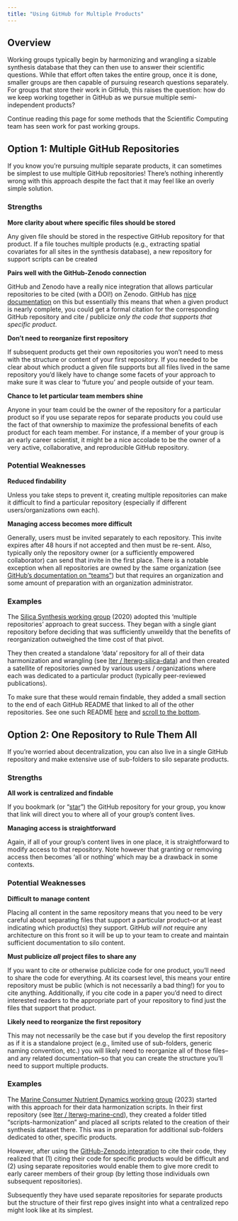 ```yaml
---
title: "Using GitHub for Multiple Products"
---
```


## Overview

Working groups typically begin by harmonizing and wrangling a sizable synthesis database that they can then use to answer their scientific questions. While that effort often takes the entire group, once it is done, smaller groups are then capable of pursuing research questions separately. For groups that store their work in GitHub, this raises the question: how do we keep working together in GitHub as we pursue multiple semi-independent products?

Continue reading this page for some methods that the Scientific Computing team has seen work for past working groups.

## Option 1: Multiple GitHub Repositories

If you know you're pursuing multiple separate products, it can sometimes be simplest to use multiple GitHub repositories! There's nothing inherently wrong with this approach despite the fact that it may feel like an overly simple solution.

:::{.panel-tabset}
### Strengths

**More clarity about where specific files should be stored**

Any given file should be stored in the respective GitHub repository for that product. If a file touches multiple products (e.g., extracting spatial covariates for all sites in the synthesis database), a new repository for support scripts can be created

**Pairs well with the GitHub-Zenodo connection**

GitHub and Zenodo have a really nice integration that allows particular repositories to be cited (with a DOI!) on Zenodo. GitHub has [nice documentation](https://docs.github.com/en/repositories/archiving-a-github-repository/referencing-and-citing-content) on this but essentially this means that when a given product is nearly complete, you could get a formal citation for the corresponding GitHub repository and cite / publicize _only the code that supports that specific product_.

**Don't need to reorganize first repository**

If subsequent products get their own repositories you won't need to mess with the structure or content of your first repository. If you needed to be clear about which product a given file supports but all files lived in the same repository you'd likely have to change some facets of your approach to make sure it was clear to 'future you' and people outside of your team.

**Chance to let particular team members shine**

Anyone in your team could be the owner of the repository for a particular product so if you use separate repos for separate products you could use the fact of that ownership to maximize the professional benefits of each product for each team member. For instance, if a member of your group is an early career scientist, it might be a nice accolade to be the owner of a very active, collaborative, and reproducible GitHub repository.

### Potential Weaknesses

**Reduced findability**

Unless you take steps to prevent it, creating multiple repositories can make it difficult to find a particular repository (especially if different users/organizations own each).

**Managing access becomes more difficult**

Generally, users must be invited separately to each repository. This invite expires after 48 hours if not accepted and then must be re-sent. Also, typically only the repository owner (or a sufficiently empowered collaborator) can send that invite in the first place. There is a notable exception when all repositories are owned by the same organization (see [GitHub's documentation on "teams"](https://docs.github.com/en/organizations/organizing-members-into-teams/about-teams)) but that requires an organization and some amount of preparation with an organization administrator.

### Examples

The [Silica Synthesis working group](https://lternet.edu/working-groups/from-poles-to-tropics-a-multi-biome-synthesis-investigating-the-controls-on-river-si-exports/) (2020) adopted this 'multiple repositories' approach to great success. They began with a single giant repository before deciding that was sufficiently unweildy that the benefits of reorganization outweighed the time cost of that pivot.

They then created a standalone 'data' repository for all of their data harmonization and wrangling (see [lter / lterwg-silica-data](https://github.com/lter/lterwg-silica-data)) and then created a satellite of repositories owned by various users / organizations where each was dedicated to a particular product (typically peer-reviewed publications).

To make sure that these would remain findable, they added a small section to the end of each GitHub README that linked to all of the other repositories. See one such README [here](https://github.com/njlyon0/lter_silica-high-latitude#readme) and <u>scroll to the bottom</u>.

:::

## Option 2: One Repository to Rule Them All

If you're worried about decentralization, you can also live in a single GitHub repository and make extensive use of sub-folders to silo separate products.

:::{.panel-tabset}
### Strengths

**All work is centralized and findable**

If you bookmark (or "[star](https://docs.github.com/en/get-started/exploring-projects-on-github/saving-repositories-with-stars)") the GitHub repository for your group, you know that link will direct you to where all of your group's content lives.

**Managing access is straightforward**

Again, if all of your group's content lives in one place, it is straightforward to modify access to that repository. Note however that granting or removing access then becomes 'all or nothing' which may be a drawback in some contexts.

### Potential Weaknesses

**Difficult to manage content**

Placing all content in the same repository means that you need to be very careful about separating files that support a particular product--or at least indicating which product(s) they support. GitHub _will not_ require any architecture on this front so it will be up to your team to create and maintain sufficient documentation to silo content.

**Must publicize _all_ project files to share any**

If you want to cite or otherwise publicize code for one product, you'll need to share the code for everything. At its coarsest level, this means your entire repository must be public (which is not necessarily a bad thing!) for you to cite anything. Additionally, if you cite code in a paper you'd need to direct interested readers to the appropriate part of your repository to find just the files that support that product.

**Likely need to reorganize the first repository**

This may not necessarily be the case but if you develop the first repository as if it is a standalone project (e.g., limited use of sub-folders, generic naming convention, etc.) you will likely need to reorganize all of those files--and any related documentation--so that you can create the structure you'll need to support multiple products.

### Examples

The [Marine Consumer Nutrient Dynamics working group](https://lternet.edu/working-groups/marine-consumer-nutrient-dynamics/) (2023) started with this approach for their data harmonization scripts. In their first repository (see [lter / lterwg-marine-cnd](https://github.com/lter/lterwg-marine-cnd)), they created a folder titled "scripts-harmonization" and placed all scripts related to the creation of their synthesis dataset there. This was in preparation for additional sub-folders dedicated to other, specific products.

However, after using the [GitHub-Zenodo integration](https://docs.github.com/en/repositories/archiving-a-github-repository/referencing-and-citing-content) to cite their code, they realized that (1) citing their code for specific products would be difficult and (2) using separate repositories would enable them to give more credit to early career members of their group (by letting those individuals own subsequent repositories).

Subsequently they have used separate repositories for separate products but the structure of their first repo gives insight into what a centralized repo might look like at its simplest.
:::

